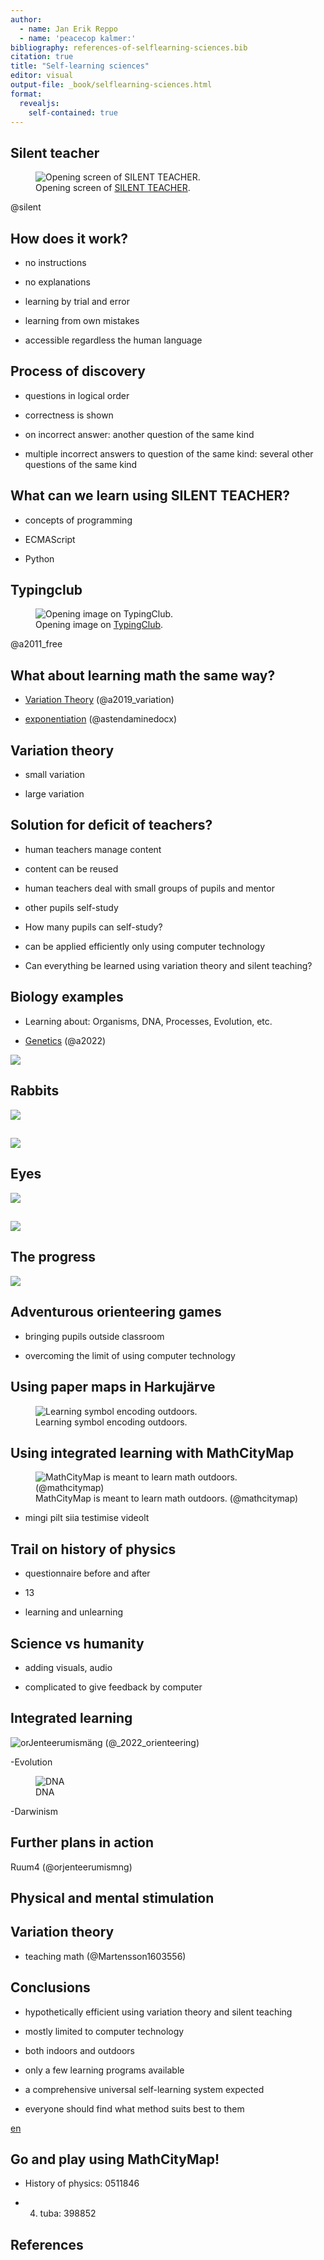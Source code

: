 ```yaml
---
author:
  - name: Jan Erik Reppo
  - name: 'peacecop kalmer:'
bibliography: references-of-selflearning-sciences.bib
citation: true
title: "Self-learning sciences"
editor: visual
output-file: _book/selflearning-sciences.html
format:
  revealjs:
    self-contained: true
---
```


## Silent teacher

![Opening screen of [SILENT TEACHER](https://silentteacher.toxicode.fr/).](rmd/silentteacher.jpg)

@silent

## How does it work?

- no instructions

- no explanations

- learning by trial and error

- learning from own mistakes

- accessible regardless the human language

## Process of discovery

- questions in logical order

- correctness is shown

- on incorrect answer: another question of the same kind

- multiple incorrect answers to question of the same kind: several other questions of the same kind

## What can we learn using SILENT TEACHER?

- concepts of programming

- ECMAScript

- Python

## Typingclub

![Opening image on [TypingClub](https://www.typingclub.com/).](rmd/typingclub-browser3.png)

@a2011_free

## What about learning math the same way?

- [Variation Theory](https://variationtheory.com/) (@a2019_variation)

- [exponentiation](https://nextcloud.tennis24.ee/index.php/s/nXbm4grRNrjfFp9) (@astendaminedocx)

## Variation theory

- small variation

- large variation

## Solution for deficit of teachers?

- human teachers manage content

- content can be reused

- human teachers deal with small groups of pupils and mentor

- other pupils self-study

- How many pupils can self-study?

- can be applied efficiently only using computer technology

- Can everything be learned using variation theory and silent teaching?

## Biology examples

- Learning about: Organisms, DNA, Processes, Evolution, etc.

- [Genetics](https://whitebophir.tennis24.ee/preview/en#0,2374,1.0) (@a2022)

![](rmd/DNA.jpg)

## Rabbits

![](rmd/Küülikud-harjutus.png)

##

![](rmd/Küülikud-lahendus-koos-vastusega.png)


## Eyes

![](rmd/Silmad-harjutus.png)

##

![](rmd/Silmad-lahendus koos vastustega.png)

## The progress

![](rmd/Progress of teaching.png)

## Adventurous orienteering games

- bringing pupils outside classroom

- overcoming the limit of using computer technology

## Using paper maps in Harkujärve

![Learning symbol encoding outdoors.](rmd/seiklused-harkujärve-page003.png)

## Using integrated learning with MathCityMap

![MathCityMap is meant to learn math outdoors. (@mathcitymap)](rmd/mcm.png)

- mingi pilt siia testimise videolt

## Trail on history of physics

- questionnaire before and after

- 13

- learning and unlearning

## Science vs humanity

- adding visuals, audio

- complicated to give feedback by computer

## Integrated learning

![orJenteerumismäng](rmd/4-tuba-2022-04-23-16-49-50.png) (@_2022_orienteering)

-Evolution

![DNA](DNA.png)

-Darwinism

## Further plans in action

Ruum4 (@orjenteerumismng)

## Physical and mental stimulation

## Variation theory

- teaching math (@Martensson1603556)


## Conclusions

- hypothetically efficient using variation theory and silent teaching

- mostly limited to computer technology

- both indoors and outdoors

- only a few learning programs available

- a comprehensive universal self-learning system expected

- everyone should find what method suits best to them

[en](index.html)

## Go and play using MathCityMap!

- History of physics: 0511846

- 4. tuba: 398852

## References

\hyphenpenalty=10000
\fontspec{Symbola}

